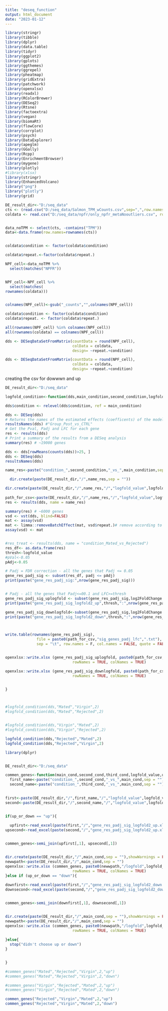 ```yaml
---
title: "deseq_function"
output: html_document
date: "2023-01-12"
---
```



```r
library(stringr)
library(tibble)
library(dplyr)
library(data.table)
library(tidyr)
library(ggplot2)
library(gplots)
library(ggthemes)
library(ggrepel)
library(pheatmap)
library(gridExtra)
library(patchwork)
library(openxlsx)
library(readxl)
library(RColorBrewer)
library(DESeq2)
library(Rtsne)
library(factoextra)
library(vegan)
library(biomaRt)
library(flowCore) 
library(corrplot)
library(psych)
library(DataExplorer)
library(apeglm)
library(GGally)
library(Rcpp)
library(EnrichmentBrowser)
library(mygene)
library(plotly)
#library(xlsx)
library(stringr)
library(EnhancedVolcano)
library("png")
library("plotly")
library(grid)
```

```r
DE_result_dir<-"D:/seq_data"
cts <- (read.csv("D:/seq_data/Salmon_TPM_wCounts.csv",sep=",",row.names="GeneSymbol"))
coldata <- read.csv("D:/seq_data/npfr/only_npfr_metaNooutliers.csv", row.names=1)


data_noTPM <- select(cts, -contains("TPM"))
data<-data.frame(row.names=rownames(cts))


coldata$condition <- factor(coldata$condition)

coldata$repeat.<-factor(coldata$repeat.)

NPF_cell<-data_noTPM %>%
  select(matches("NPFR"))


NPF_cell<-NPF_cell %>%
  select(matches(
rownames(coldata)))


colnames(NPF_cell)<-gsub("_counts","",colnames(NPF_cell))

coldata$condition <- factor(coldata$condition)
coldata$repeat. <- factor(coldata$repeat.)

all(rownames(NPF_cell) %in% colnames(NPF_cell))
all(rownames(coldata) == colnames(NPF_cell))

dds <- DESeqDataSetFromMatrix(countData = round(NPF_cell),
                              colData = coldata,
                              design= ~repeat.+condition)

dds <- DESeqDataSetFromMatrix(countData = round(NPF_cell),
                              colData = coldata,
                              design= ~repeat.+condition)

```

creating the csv for dowwwn and up 

```r


DE_result_dir<-"D:/seq_data"

logfold_condition<-function(dds,main_condition,second_condition,logfold_value){

dds$condition <- relevel(dds$condition, ref = main_condition) 

dds <- DESeq(dds)
# Returns the names of the estimated effects (coefficents) of the model
resultsNames(dds) #"Group_Post_vs_CTRL"
# Get the Pval, Padj and LFC for each gene
res <- results(dds)
# Print a summary of the results from a DESeq analysis
summary(res) # ~19000 genes

dds <- dds[rowMeans(counts(dds))>25, ]
dds <- DESeq(dds)
resultsNames(dds) 

name_res<-paste("condition_",second_condition,"_vs_",main_condition,sep = "")

  dir.create(paste(DE_result_dir,"/",name_res,sep = ""))

dir.create(paste(DE_result_dir,"/",name_res,"/","logfold_value",logfold_value,sep = ""))
  
path_for_csv<-paste(DE_result_dir,"/",name_res,"/","logfold_value",logfold_value,"/",sep = "")
res <- results(dds, name = name_res)

summary(res) # ~6000 genes
vsd <- vst(dds, blind=FALSE)
mat <- assay(vsd)
mat <- limma::removeBatchEffect(mat, vsd$repeat.)# remove according to experiment
assay(vsd) <- mat


#res_treat <- results(dds, name = "condition_Mated_vs_Rejected")
res_df<- as.data.frame(res)
thresh<-logfold_value
#pVal<-0.05
pAdj<-0.05

# Padj = FDR correction - all the genes that Padj <= 0.05
gene_res_padj_sig <- subset(res_df, padj <= pAdj)
print(paste("gene_res_padj_sig:",nrow(gene_res_padj_sig)))


# Padj - all the genes that Padj<=00.1 and LFC>=thresh
gene_res_padj_sig_uplogfold <- subset(gene_res_padj_sig,log2FoldChange >= thresh)
print(paste("gene_res_padj_sig_logfold2_up",thresh,":",nrow(gene_res_padj_sig)))

gene_res_padj_sig_downlogfold<-subset(gene_res_padj_sig,log2FoldChange <= -(thresh))
print(paste("gene_res_padj_sig_logfold2_down",thresh,":",nrow(gene_res_padj_sig)))



write.table(rownames(gene_res_padj_sig), 
              file = paste0(path_for_csv,"sig_genes_padj_lfc",".txt"),  
              sep = "\t", row.names = F, col.names = FALSE, quote = FALSE)


openxlsx::write.xlsx (gene_res_padj_sig_uplogfold, paste0(path_for_csv,"gene_res_padj_sig_logfold2_up",".xlsx"),
                              rowNames = TRUE, colNames = TRUE) 

openxlsx::write.xlsx (gene_res_padj_sig_downlogfold, paste0(path_for_csv,"gene_res_padj_sig_logfold2_down",".xlsx"),
                              rowNames = TRUE, colNames = TRUE) 


}



#logfold_condition(dds,"Mated","Virgin",2)
#logfold_condition(dds,"Mated","Rejected",2)


#logfold_condition(dds,"Virgin","Mated",2)
#logfold_condition(dds,"Virgin","Rejected",2)

logfold_condition(dds,"Rejected","Mated",2)
logfold_condition(dds,"Rejected","Virgin",2)

```




```r
library(dplyr)


DE_result_dir<-"D:/seq_data"

commen_genes<-function(main_cond,second_cond,third_cond,logfold_value,up_or_down){
  first_name<-paste("condition_",second_cond,"_vs_",main_cond,sep = "")
  second_name<-paste("condition_",third_cond,"_vs_",main_cond,sep = "")
  

first<-paste(DE_result_dir,"/",first_name,"/","logfold_value",logfold_value,sep = "")
second<-paste(DE_result_dir,"/",second_name,"/","logfold_value",logfold_value,sep = "")


if(up_or_down == "up"){
  
  upfirst<-read_excel(paste(first,"/","gene_res_padj_sig_logfold2_up.xlsx",sep = ""))
upsecond<-read_excel(paste(second,"/","gene_res_padj_sig_logfold2_up.xlsx",sep = ""))


commen_genes<-semi_join(upfirst[,1], upsecond[,1])


dir.create(paste(DE_result_dir,"/",main_cond,sep = ""),showWarnings = FALSE)
newwpath<-paste(DE_result_dir,"/",main_cond,sep = "")
openxlsx::write.xlsx (commen_genes, paste0(newwpath,"/logfold",logfold_value,"comment_gene_up",".xlsx"),
                              rowNames = TRUE, colNames = TRUE) 
}else if (up_or_down == "down"){
  
downfirst<-read_excel(paste(first,"/","gene_res_padj_sig_logfold2_down.xlsx",sep = ""))
downsecond<-read_excel(paste(second,"/","gene_res_padj_sig_logfold2_down.xlsx",sep = ""))


commen_genes<-semi_join(downfirst[,1], downsecond[,1])


dir.create(paste(DE_result_dir,"/",main_cond,sep = ""),showWarnings = FALSE)
newwpath<-paste(DE_result_dir,"/",main_cond,sep = "")
openxlsx::write.xlsx (commen_genes, paste0(newwpath,"/logfold",logfold_value,"comment_gene_down",".xlsx"),
                              rowNames = TRUE, colNames = TRUE) 
  
}else{
  stop("didn't choose up or down")
}


}

#commen_genes("Mated","Rejected","Virgin",2,"up")
#commen_genes("Mated","Rejected","Virgin",2,"down")

#commen_genes("Virgin","Rejected","Mated",2,"up")
#commen_genes("Virgin","Rejected","Mated",2,"down")

commen_genes("Rejected","Virgin","Mated",2,"up")
commen_genes("Rejected","Virgin","Mated",2,"down")

```

